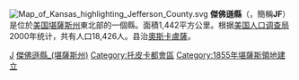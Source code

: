 {{Otheruses|傑佛遜縣|subject=美國堪薩斯州的一個縣|other=同名的縣}}
[[File:Map_of_Kansas_highlighting_Jefferson_County.svg|right]]
'''傑佛遜縣'''（{{lang-en|Jefferson County}}，簡稱'''JF'''）是位於[[美国|美国]][[堪薩斯州|堪薩斯州]]東北部的一個縣。面積1,442平方公里。根据[[美国人口调查局|美国人口调查局]]2000年统计，共有人口18,426人。县治[[奧斯卡盧薩_(堪薩斯州)|奧斯卡盧薩]]。

{{傑佛遜縣 (堪薩斯州)}}

[[Category:堪萨斯州行政区划|J]]
[[Category:傑佛遜縣_(堪薩斯州)|]]
[[Category:托皮卡都會區|Category:托皮卡都會區]]
[[Category:1855年堪薩斯領地建立|Category:1855年堪薩斯領地建立]]
